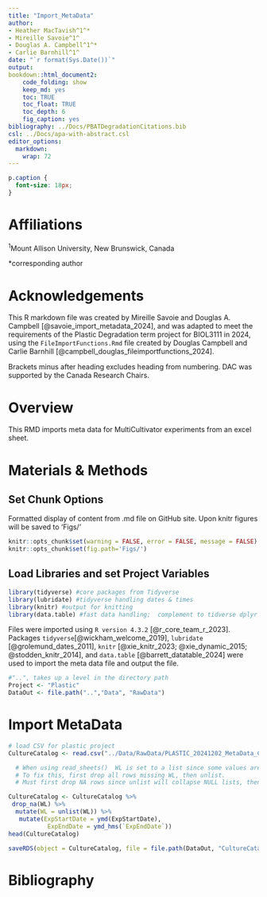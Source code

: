 ```yaml
---
title: "Import_MetaData"
author:
- Heather MacTavish^1^*
- Mireille Savoie^1^
- Douglas A. Campbell^1^*
- Carlie Barnhill^1^
date: "`r format(Sys.Date())`"
output:
bookdown::html_document2:
    code_folding: show
    keep_md: yes
    toc: TRUE
    toc_float: TRUE
    toc_depth: 6
    fig_caption: yes
bibliography: ../Docs/PBATDegradationCitations.bib
csl: ../Docs/apa-with-abstract.csl
editor_options: 
  markdown: 
    wrap: 72
---
```

```css
p.caption {
  font-size: 18px;
}
```

# Affiliations {-}
^1^Mount Allison University, New Brunswick, Canada  

*corresponding author

# Acknowledgements {-}
This R markdown file was created by Mireille Savoie and Douglas A. Campbell [@savoie_import_metadata_2024], and was adapted to meet the requirements of the Plastic Degradation term project for BIOL3111 in 2024, using the `FileImportFunctions.Rmd` file created by Douglas Campbell and Carlie Barnhill [@campbell_douglas_fileimportfunctions_2024].

Brackets minus after heading excludes heading from numbering.
DAC was supported by the Canada Research Chairs.

# Overview
This RMD imports meta data for MultiCultivator experiments from an excel sheet.

# Materials & Methods  
## Set Chunk Options
Formatted display of content from .md file on GitHub site.
Upon knitr figures will be saved to 'Figs/'
```r
knitr::opts_chunk$set(warning = FALSE, error = FALSE, message = FALSE)
knitr::opts_chunk$set(fig.path='Figs/')
```


## Load Libraries and set Project Variables
```r
library(tidyverse) #core packages from Tidyverse
library(lubridate) #tidyverse handling dates & times
library(knitr) #output for knitting
library(data.table) #fast data handling;  complement to tidverse dplyr
```
Files were imported using `R version 4.3.2` [@r_core_team_r_2023]. Packages `tidyverse`[@wickham_welcome_2019], `lubridate` [@grolemund_dates_2011], `knitr` [@xie_knitr_2023; @xie_dynamic_2015; @stodden_knitr_2014], and `data.table` [@barrett_datatable_2024] were used to import the meta data file and output the file.


```r
#"..", takes up a level in the directory path
Project <- "Plastic"
DataOut <- file.path("..","Data", "RawData")
```

# Import MetaData 


```r
# load CSV for plastic project
CultureCatalog <- read.csv("../Data/RawData/PLASTIC_20241202_MetaData_CSV.csv")

  # When using read_sheets()  WL is set to a list since some values are numbers, some are strings, some are blank.
  # To fix this, first drop all rows missing WL, then unlist.
  # Must first drop NA rows since unlist will collapse NULL lists, then the unlisted WL is a shorter length than original WL column, which mutate doesn't like.

CultureCatalog <- CultureCatalog %>% 
 drop_na(WL) %>%
  mutate(WL = unlist(WL)) %>%
   mutate(ExpStartDate = ymd(ExpStartDate),
           ExpEndDate = ymd_hms(`ExpEndDate`))
head(CultureCatalog)

saveRDS(object = CultureCatalog, file = file.path(DataOut, "CultureCatalog.Rds"), compress = "xz")

```
# Bibliography